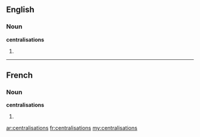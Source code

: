 ==English==

===Noun===
'''centralisations'''

# {{plural of|[[centralisation]]}}

----

==French==

===Noun===
'''centralisations''' {{f|p}}

# {{plural of|[[centralisation#French|centralisation]]|lang=fr}}

[[ar:centralisations]]
[[fr:centralisations]]
[[my:centralisations]]
